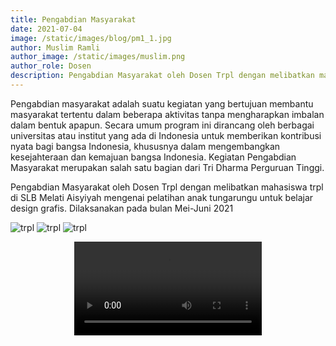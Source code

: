 ```yaml
---
title: Pengabdian Masyarakat
date: 2021-07-04
image: /static/images/blog/pm1_1.jpg
author: Muslim Ramli
author_image: /static/images/muslim.png
author_role: Dosen
description: Pengabdian Masyarakat oleh Dosen Trpl dengan melibatkan mahasiswa trpl di SLB Melati Aisyiyah mengenai pelatihan anak tungarungu untuk belajar design grafis. Dilaksanakan pada bulan Mei-Juni 2021
---
```


Pengabdian masyarakat adalah suatu kegiatan yang bertujuan membantu masyarakat tertentu 
dalam beberapa aktivitas tanpa mengharapkan imbalan dalam bentuk apapun. Secara umum 
program ini dirancang oleh berbagai universitas atau institut yang ada di Indonesia untuk 
memberikan kontribusi nyata bagi bangsa Indonesia, khususnya dalam mengembangkan kesejahteraan 
dan kemajuan bangsa Indonesia. Kegiatan Pengabdian Masyarakat merupakan salah satu bagian 
dari Tri Dharma Perguruan Tinggi.

Pengabdian Masyarakat oleh Dosen Trpl dengan melibatkan mahasiswa trpl di SLB Melati Aisyiyah 
mengenai pelatihan anak tungarungu untuk belajar design grafis. Dilaksanakan pada bulan Mei-Juni 2021

![trpl](/static/images/blog/pm1_2.jpg)
![trpl](/static/images/blog/pm1_3.jpg)
![trpl](/static/images/blog/pm1_4.jpg)

<center>
    <video controls>
        <source src="/static/video/pm.mp4"/>
    </video>
</center>